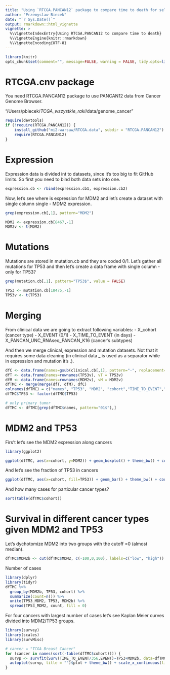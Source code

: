```yaml
---
title: "Using `RTCGA.PANCAN12` package to compare time to death for selected tumor types"
author: "Przemyslaw Biecek"
date: "`r Sys.Date()`"
output: rmarkdown::html_vignette
vignette: >
  %\VignetteIndexEntry{Using RTCGA.PANCAN12 to compare time to death}
  %\VignetteEngine{knitr::rmarkdown}
  %\VignetteEncoding{UTF-8}
---
```


```r
library(knitr)
opts_chunk$set(comment="", message=FALSE, warning = FALSE, tidy.opts=list(keep.blank.line=TRUE, width.cutoff=150),options(width=150), cache=TRUE)
```

# RTCGA.cnv package

You need RTCGA.PANCAN12 package to use PANCAN12 data from Cancer Genome Browser.

"/Users/pbiecek/_TCGA_wszystkie_raki_/data/genome_cancer"

```r
require(devtools)
if (!require(RTCGA.PANCAN12)) {
    install_github("mi2-warsaw/RTCGA.data", subdir = "RTCGA.PANCAN12")
    require(RTCGA.PANCAN12)
}
```

# Expression

Expression data is divided int to datasets, since it's too big to fit GitHub limits.
So first you need to bind both data sets into one.

```r
expression.cb <- rbind(expression.cb1, expression.cb2)
```

Now, let's see where is expression for MDM2 and let's create a dataset with single column single  - MDM2 expression.

```r
grep(expression.cb[,1], pattern="MDM2")

MDM2 <- expression.cb[8467,-1]
MDM2v <- t(MDM2)
```

# Mutations

Mutations are stored in mutation.cb and they are coded 0/1.
Let's gather all mutations for TP53 and then let's create a data frame with single column - only for TP53?

```r
grep(mutation.cb[,1], pattern="TP53$", value = FALSE)

TP53 <- mutation.cb[18475,-1]
TP53v <- t(TP53)
```

# Merging

From clinical data we are going to extract following variables:
- X_cohort (cancer type)
- X_EVENT (0/1)
- X_TIME_TO_EVENT (in days)
- X_PANCAN_UNC_RNAseq_PANCAN_K16 (cancer's subtypes)

And then we merge clinical, expression and mutation datasets.
Not that it requires some data cleaning (in clinical data _ is used as a separator while in expression and mutation it's .).

```r
dfC <- data.frame(names=gsub(clinical.cb[,1], pattern="-", replacement="."), clinical.cb[,c("X_cohort","X_TIME_TO_EVENT","X_EVENT","X_PANCAN_UNC_RNAseq_PANCAN_K16")])
dfT <- data.frame(names=rownames(TP53v), vT = TP53v)
dfM <- data.frame(names=rownames(MDM2v), vM = MDM2v)
dfTMC <- merge(merge(dfT, dfM), dfC)
colnames(dfTMC) = c("names", "TP53", "MDM2", "cohort","TIME_TO_EVENT","EVENT","PANCAN_UNC_RNAseq_PANCAN_K16")
dfTMC$TP53 <- factor(dfTMC$TP53)

# only primary tumor
dfTMC <- dfTMC[grep(dfTMC$names, pattern="01$"),]
```

# MDM2 and TP53

Firs't let's see the MDM2 expression along cancers 

```r
library(ggplot2)

ggplot(dfTMC, aes(x=cohort, y=MDM2)) + geom_boxplot() + theme_bw() + coord_flip() + ylab("")

```

And let's see the fraction of TP53 in cancers

```r
ggplot(dfTMC, aes(x=cohort, fill=TP53)) + geom_bar() + theme_bw() + coord_flip() + ylab("")
```

And how many cases for particular cancer types?

```r
sort(table(dfTMC$cohort))
```

# Survival in different cancer types given MDM2 and TP53

Let's dychotomize MDM2 into two groups with the cutoff =0 (almost median).

```r
dfTMC$MDM2b <- cut(dfTMC$MDM2, c(-100,0,100), labels=c("low", "high"))
```

Number of cases

```r
library(dplyr)
library(tidyr)
dfTMC %>% 
  group_by(MDM2b, TP53, cohort) %>%
  summarize(count=n()) %>%
  unite(TP53_MDM2, TP53, MDM2b) %>%
  spread(TP53_MDM2, count, fill = 0)
```

For four cancers with largest number of cases let's see Kaplan Meier curves divided into MDM2/TP53 groups.

```r
library(survey)
library(scales)
library(survMisc)

# cancer = "TCGA Breast Cancer"
for (cancer in names(sort(-table(dfTMC$cohort)))) {
  survp <- survfit(Surv(TIME_TO_EVENT/356,EVENT)~TP53+MDM2b, data=dfTMC, subset=cohort == cancer)
  autoplot(survp, title = "")$plot + theme_bw() + scale_x_continuous(limits=c(0,10), breaks=0:10) + ggtitle(cancer) + scale_y_continuous(labels = percent, limits=c(0,1))
}

```
